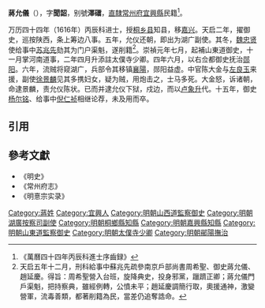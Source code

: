'''蔣允儀'''（{{bd|?||1642年|}}），字'''聞韶'''，别號'''澤礌'''，[[直隸|直隸]][[常州府|常州府]][[宜興縣|宜興縣]]民籍<ref>《萬曆四十四年丙辰科進士序齒録》</ref>。

万历四十四年（1616年）丙辰科进士，授[[桐乡县|桐乡县]]知县，移[[嘉兴|嘉兴]]。天启二年，擢御史，巡按陕西，条上筹边八事。五年，允仪还朝，即出为湖广副使。其冬，[[魏忠贤|魏忠贤]]使给事中[[苏兆先|苏兆先]]劾其为门户渠魁，遂削籍<ref>天启五年十二月，刑科給事中蘇兆先疏參南京戶部尚書周希聖、御史蔣允儀、趙延慶。得旨：周希聖營入台班，旋降典史，投身邪黨，躐躋正卿；蔣允儀門戶渠魁，把持察典，雖經例轉，公憤未平；趙延慶調簡行取，奧援通神，激變營軍，流毒善類，都著削籍為民，當差仍追奪誥命。</ref>。崇禎元年七月，起補山東道御史，十一月掌河南道事，二年四月升添註太僕寺少卿。四年六月，以右佥都御史抚治[[郧阳|郧阳]]。六年，流贼将窥湖广，兵部令其移镇[[襄陽|襄陽]]，郧阳益虚。中官陈大金与[[左良玉|左良玉]]来援，副使[[徐景麟|徐景麟]]见其多携妇女，疑为贼，用炮击之，士马多死。大金怒，诉诸朝，命逮景麟，责允仪陈状。已而并逮允仪下狱，戍边，而以[[卢象升|卢象升]]代。十五年，御史[[杨尔铭|杨尔铭]]、给事中[[倪仁祯|倪仁祯]]相继论荐，未及用而卒。

==引用==
{{reflist}}

==參考文獻==
*《明史》
*《常州府志》
*《明憙宗实录》

{{萬曆四十四年丙辰科殿試金榜}}

{{DEFAULTSORT:Jiang蒋}}
[[Category:蔣姓|Category:蔣姓]]
[[Category:宜興人|Category:宜興人]]
[[Category:明朝山西道監察御史|Category:明朝山西道監察御史]]
[[Category:明朝湖廣按察司副使|Category:明朝湖廣按察司副使]]
[[Category:明朝桐鄉縣知縣|Category:明朝桐鄉縣知縣]]
[[Category:明朝嘉興縣知縣|Category:明朝嘉興縣知縣]]
[[Category:明朝山東道監察御史|Category:明朝山東道監察御史]]
[[Category:明朝太僕寺少卿|Category:明朝太僕寺少卿]]
[[Category:明朝鄖陽撫治|Category:明朝鄖陽撫治]]